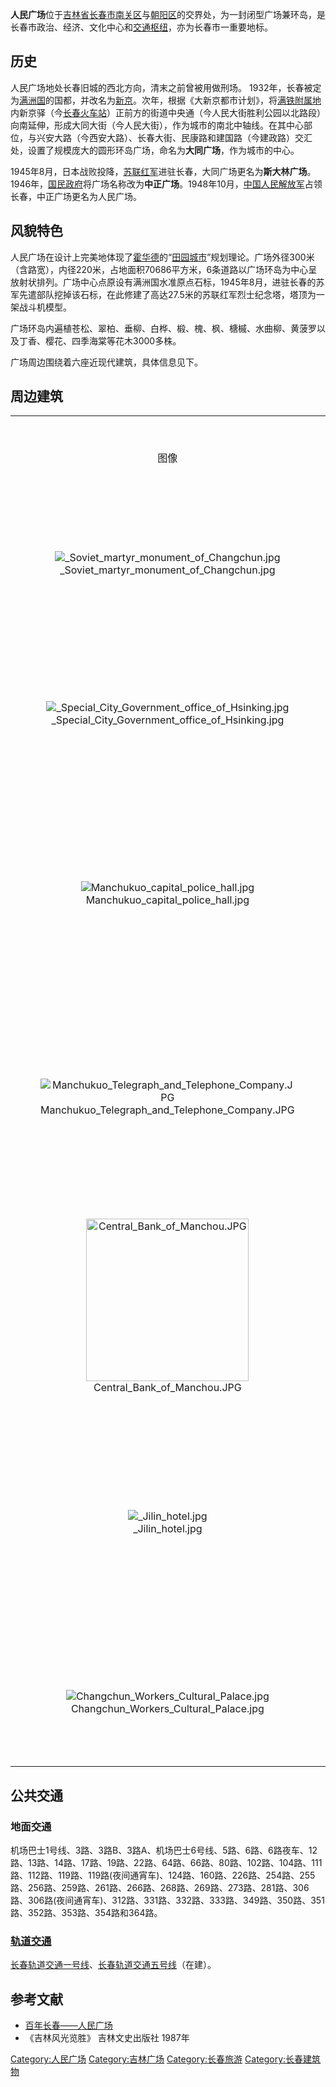 {{about|長春市的人民广场|其他人民廣場|人民廣場}}
{{coord|43.88446|N|125.31807|E|format=dms|region:CN_type:person|display=title}}
'''人民广场'''位于[[吉林省|吉林省]][[长春市|长春市]][[南关区|南关区]]与[[朝阳区_(长春市)|朝阳区]]的交界处，为一封闭型广场兼环岛，是长春市政治、经济、文化中心和[[交通枢纽|交通枢纽]]，亦为长春市一重要地标。

== 历史 ==
人民广场地处长春旧城的西北方向，清末之前曾被用做刑场。 1932年，长春被定为[[满洲国|满洲国]]的国都，并改名为[[新京|新京]]。次年，根据《大新京都市计划》，将[[满铁附属地|满铁附属地]]内新京驿（今[[长春火车站|长春火车站]]）正前方的街道中央通（今人民大街胜利公园以北路段）向南延伸，形成大同大街（今人民大街），作为城市的南北中轴线。在其中心部位，与兴安大路（今西安大路）、长春大街、民康路和建国路（今建政路）交汇处，设置了规模庞大的圆形环岛广场，命名为'''大同广场'''，作为城市的中心。

1945年8月，日本战败投降，[[苏联红军|苏联红军]]进驻长春，大同广场更名为'''斯大林广场'''。1946年，[[国民政府|国民政府]]将广场名称改为'''中正广场'''。1948年10月，[[中国人民解放军|中国人民解放军]]占领长春，中正广场更名为人民广场。
==风貌特色==
人民广场在设计上完美地体现了[[埃比尼泽·霍华德|霍华德]]的“[[田园城市|田园城市]]”规划理论。广场外径300米（含路宽），内径220米，占地面积70686平方米，6条道路以广场环岛为中心呈放射状排列。广场中心点原设有满洲国水准原点石标，1945年8月，进驻长春的苏军先遣部队挖掉该石标，在此修建了高达27.5米的苏联红军烈士纪念塔，塔顶为一架战斗机模型。

广场环岛内遍植苍松、翠柏、垂柳、白桦、椴、槐、枫、榶槭、水曲柳、黄菠罗以及丁香、樱花、四季海棠等花木3000多株。

广场周边围绕着六座近现代建筑，具体信息见下。

== 周边建筑 ==

{| border="1" align=center border=0
|- 
| bgcolor=gray align=center|图像|| bgcolor=gray align=center|原名 || bgcolor=gray align=center|现名 || bgcolor=gray align=center|现地址 || bgcolor=gray align=center|建成时间 || bgcolor=gray align=center|设计者 || bgcolor=gray align=center|目前使用单位/现状
|-
| align=center|[[File:_Soviet_martyr_monument_of_Changchun.jpg|none]] ||bgcolor=#D0F0C0  align=center|[[苏军烈士纪念塔|苏军烈士纪念塔]]||bgcolor=#D0F0C0  align=center|[[苏军烈士纪念塔|苏军烈士纪念塔]]||bgcolor=#D0F0C0  align=center|广场中心||bgcolor=#D0F0C0  align=center|1945年||bgcolor=#D0F0C0  align=center|苏联建筑师||bgcolor=#D0F0C0 align=center|苏联红军烈士纪念塔
|- 
| align=center|[[File:_Special_City_Government_office_of_Hsinking.jpg|none]] || bgcolor=#D0F0C0 align=center|[[新京特别市公署|新京特别市公署]]大楼 ||bgcolor=#D0F0C0  align=center|已拆除|| bgcolor=#D0F0C0 align=center|广场东南|| bgcolor=#D0F0C0 align=center|1933年|| bgcolor=#D0F0C0 align=center|日本[[相贺兼介|相贺兼介]]|| bgcolor=#D0F0C0 align=center|1996年拆除，原址新建中共长春市委办公楼
|-
| align=center|[[File:Manchukuo_capital_police_hall.jpg|none]]||bgcolor=#D0F0C0  align=center|首都警察厅建筑||bgcolor=#D0F0C0  align=center|[[伪满洲国首都警察厅旧址|伪满洲国首都警察厅旧址]]||bgcolor=#D0F0C0  align=center|广场西南，人民大街2627号 ||bgcolor=#D0F0C0  align=center|1934年||bgcolor=#D0F0C0  align=center|日本相贺兼介||bgcolor=#D0F0C0  align=center|长春市公安局
|-
| align=center|[[File:Manchukuo_Telegraph_and_Telephone_Company.JPG|none]]|| bgcolor=#D0F0C0 align=center|[[满洲电信电话株式会社|满洲电信电话株式会社]]本部大楼“电电大楼” || bgcolor=#D0F0C0 align=center|伪满洲电信电话株式会社旧址 || bgcolor=#D0F0C0 align=center|广场西侧，人民大街2599号 || bgcolor=#D0F0C0 align=center|1935年 || bgcolor=#D0F0C0 align=center|日本[[岩田敬二郎|岩田敬二郎]]||bgcolor=#D0F0C0 align=center|中国联通长春分公司
|-
| align=center|[[File:Central_Bank_of_Manchou.JPG|260px]]||bgcolor=#D0F0C0  align=center|[[滿洲中央銀行|滿洲中央銀行总行]]建筑||bgcolor=#D0F0C0  align=center|[[伪满洲国中央银行旧址|伪满洲国中央银行旧址]]|| bgcolor=#D0F0C0 align=center|广场西北 ||bgcolor=#D0F0C0  align=center|1938年 ||bgcolor=#D0F0C0  align=center|日本西村好时设计所 ||bgcolor=#D0F0C0 align=center|中国人民银行长春中心支行 
|-
| align=center|[[File:_Jilin_hotel.jpg|none]] || bgcolor=#D0F0C0 align=center|[[吉林省宾馆|吉林省宾馆]] ||bgcolor=#D0F0C0  align=center| || bgcolor=#D0F0C0 align=center|广场东侧，人民大街2598号|| bgcolor=#D0F0C0 align=center|1957年 || bgcolor=#D0F0C0 align=center|[[城市建设部|城市建设部]]长春民用建筑设计院|| bgcolor=#D0F0C0 align=center|吉林省宾馆
|-
| align=center|[[File:Changchun_Workers_Cultural_Palace.jpg|none]]||bgcolor=#D0F0C0  align=center|[[工人文化宫|工人文化宫]]||bgcolor=#D0F0C0  align=center| ||bgcolor=#D0F0C0  align=center|广场东北，人民大街2302号||bgcolor=#D0F0C0  align=center|1958年||bgcolor=#D0F0C0  align=center|中国[[黄建凯|黄建凯]]||bgcolor=#D0F0C0  align=center|工人文化宫
|}

== 公共交通 ==
=== 地面交通 ===
机场巴士1号线、3路、3路B、3路A、机场巴士6号线、5路、6路、6路夜车、12路、13路、14路、17路、19路、22路、64路、66路、80路、102路、104路、111路、112路、119路、119路(夜间通宵车)、124路、160路、226路、254路、255路、256路、259路、261路、266路、268路、269路、273路、281路、306路、306路(夜间通宵车)、312路、331路、332路、333路、349路、350路、351路、352路、353路、354路和364路。

=== [[长春轨道交通|轨道交通]] ===
[[长春轨道交通一号线|长春轨道交通一号线]]、[[长春轨道交通五号线|长春轨道交通五号线]]（在建）。

== 参考文献 ==
*[https://web.archive.org/web/20101202172718/http://cczc.cc163.net/056.htm 百年长春——人民广场]
*《吉林风光览胜》 吉林文史出版社 1987年

[[Category:人民广场|Category:人民广场]]
[[Category:吉林广场|Category:吉林广场]]
[[Category:长春旅游|Category:长春旅游]]
[[Category:长春建筑物|Category:长春建筑物]]